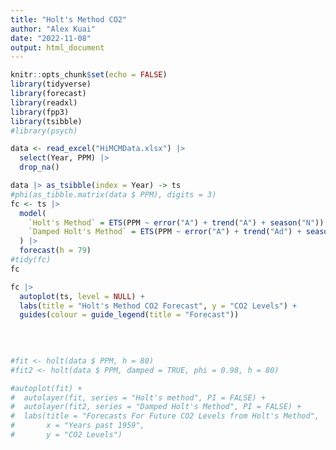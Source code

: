 ```yaml
---
title: "Holt's Method CO2"
author: "Alex Kuai"
date: "2022-11-08"
output: html_document
---
```


```r
knitr::opts_chunk$set(echo = FALSE)
library(tidyverse)
library(forecast)
library(readxl)
library(fpp3)
library(tsibble)
#library(psych)
```


```r
data <- read_excel("HiMCMData.xlsx") |> 
  select(Year, PPM) |> 
  drop_na()

data |> as_tsibble(index = Year) -> ts
#phi(as_tibble.matrix(data $ PPM), digits = 3)
fc <- ts |> 
  model(
    `Holt's Method` = ETS(PPM ~ error("A") + trend("A") + season("N")),
    `Damped Holt's Method` = ETS(PPM ~ error("A") + trend("Ad") + season("N"))
  ) |> 
  forecast(h = 79)
#tidy(fc)
fc

fc |> 
  autoplot(ts, level = NULL) +
  labs(title = "Holt's Method CO2 Forecast", y = "CO2 Levels") +
  guides(colour = guide_legend(title = "Forecast"))

  
  
  
#fit <- holt(data $ PPM, h = 80) 
#fit2 <- holt(data $ PPM, damped = TRUE, phi = 0.98, h = 80)

#autoplot(fit) +
#  autolayer(fit, series = "Holt's method", PI = FALSE) +
#  autolayer(fit2, series = "Damped Holt's Method", PI = FALSE) +
#  labs(title = "Forecasts For Future CO2 Levels from Holt's Method",
#       x = "Years past 1959",
#       y = "CO2 Levels")
```


